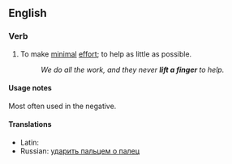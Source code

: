 ==English==

===Verb===
{{infl|en|verb|head=[[lift]] a [[finger]]}}

# {{idiom}} To make [[minimal]] [[effort]]; to help as little as possible.
#:''We do all the work, and they never '''lift a finger''' to help.''

====Usage notes====
Most often used in the negative.

====Translations====
* Latin: {{t-|la|profero digitum|alt=prōferō digitum}}
* Russian: [[ударить пальцем о палец]]<!--to strike a finger with another finger "Он пальцем о палец не ударил, а денег требует"-->